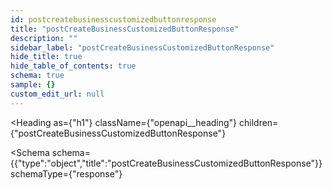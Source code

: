 ```yaml
---
id: postcreatebusinesscustomizedbuttonresponse
title: "postCreateBusinessCustomizedButtonResponse"
description: ""
sidebar_label: "postCreateBusinessCustomizedButtonResponse"
hide_title: true
hide_table_of_contents: true
schema: true
sample: {}
custom_edit_url: null
---
```



<Heading
  as={"h1"}
  className={"openapi__heading"}
  children={"postCreateBusinessCustomizedButtonResponse"}
>
</Heading>





<Schema
  schema={{"type":"object","title":"postCreateBusinessCustomizedButtonResponse"}}
  schemaType={"response"}
>
  
</Schema>
            